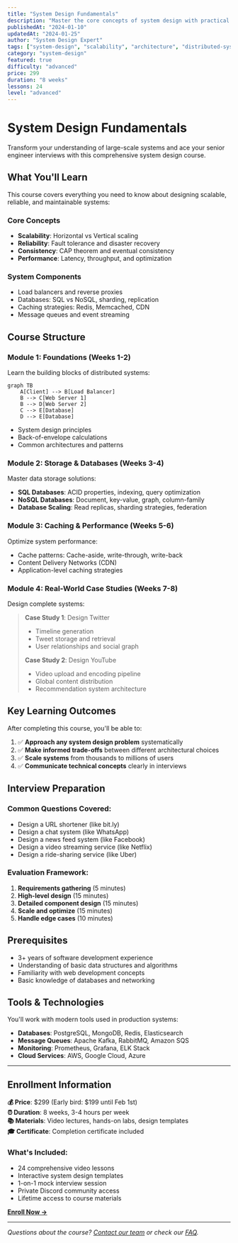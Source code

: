 ```yaml
---
title: "System Design Fundamentals"
description: "Master the core concepts of system design with practical examples and real-world case studies. Perfect for senior engineer interviews."
publishedAt: "2024-01-10"
updatedAt: "2024-01-25"
author: "System Design Expert"
tags: ["system-design", "scalability", "architecture", "distributed-systems"]
category: "system-design"
featured: true
difficulty: "advanced"
price: 299
duration: "8 weeks"
lessons: 24
level: "advanced"
---
```


# System Design Fundamentals

Transform your understanding of large-scale systems and ace your senior engineer interviews with this comprehensive system design course.

## What You'll Learn

This course covers everything you need to know about designing scalable, reliable, and maintainable systems:

### Core Concepts
- **Scalability**: Horizontal vs Vertical scaling
- **Reliability**: Fault tolerance and disaster recovery  
- **Consistency**: CAP theorem and eventual consistency
- **Performance**: Latency, throughput, and optimization

### System Components
- Load balancers and reverse proxies
- Databases: SQL vs NoSQL, sharding, replication
- Caching strategies: Redis, Memcached, CDN
- Message queues and event streaming

## Course Structure

### Module 1: Foundations (Weeks 1-2)
Learn the building blocks of distributed systems:

```mermaid
graph TB
    A[Client] --> B[Load Balancer]
    B --> C[Web Server 1]
    B --> D[Web Server 2]
    C --> E[Database]
    D --> E[Database]
```

- System design principles
- Back-of-envelope calculations
- Common architectures and patterns

### Module 2: Storage & Databases (Weeks 3-4)
Master data storage solutions:

- **SQL Databases**: ACID properties, indexing, query optimization
- **NoSQL Databases**: Document, key-value, graph, column-family
- **Database Scaling**: Read replicas, sharding strategies, federation

### Module 3: Caching & Performance (Weeks 5-6)
Optimize system performance:

- Cache patterns: Cache-aside, write-through, write-back
- Content Delivery Networks (CDN)
- Application-level caching strategies

### Module 4: Real-World Case Studies (Weeks 7-8)
Design complete systems:

> **Case Study 1**: Design Twitter
> - Timeline generation
> - Tweet storage and retrieval
> - User relationships and social graph
> 
> **Case Study 2**: Design YouTube  
> - Video upload and encoding pipeline
> - Global content distribution
> - Recommendation system architecture

## Key Learning Outcomes

After completing this course, you'll be able to:

1. ✅ **Approach any system design problem** systematically
2. ✅ **Make informed trade-offs** between different architectural choices  
3. ✅ **Scale systems** from thousands to millions of users
4. ✅ **Communicate technical concepts** clearly in interviews

## Interview Preparation

### Common Questions Covered:
- Design a URL shortener (like bit.ly)
- Design a chat system (like WhatsApp)
- Design a news feed system (like Facebook)
- Design a video streaming service (like Netflix)
- Design a ride-sharing service (like Uber)

### Evaluation Framework:
1. **Requirements gathering** (5 minutes)
2. **High-level design** (15 minutes)  
3. **Detailed component design** (15 minutes)
4. **Scale and optimize** (15 minutes)
5. **Handle edge cases** (10 minutes)

## Prerequisites

- 3+ years of software development experience
- Understanding of basic data structures and algorithms
- Familiarity with web development concepts
- Basic knowledge of databases and networking

## Tools & Technologies

You'll work with modern tools used in production systems:

- **Databases**: PostgreSQL, MongoDB, Redis, Elasticsearch
- **Message Queues**: Apache Kafka, RabbitMQ, Amazon SQS
- **Monitoring**: Prometheus, Grafana, ELK Stack
- **Cloud Services**: AWS, Google Cloud, Azure

---

## Enrollment Information

**💰 Price**: $299 (Early bird: $199 until Feb 1st)  
**⏰ Duration**: 8 weeks, 3-4 hours per week  
**📚 Materials**: Video lectures, hands-on labs, design templates  
**🎓 Certificate**: Completion certificate included  

### What's Included:
- 24 comprehensive video lessons
- Interactive system design templates
- 1-on-1 mock interview session
- Private Discord community access
- Lifetime access to course materials

[**Enroll Now →**](/courses/enroll/system-design-fundamentals)

---

*Questions about the course? [Contact our team](/contact) or check our [FAQ](/faq).*